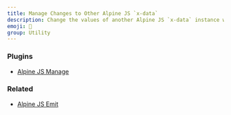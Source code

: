 ```yaml
---
title: Manage Changes to Other Alpine JS `x-data`
description: Change the values of another Alpine JS `x-data` instance with a magic method.
emoji: 📣
group: Utility
---
```


### Plugins

- [Alpine JS Manage](https://github.com/markmead/alpinejs-manage)

### Related

- [Alpine JS Emit](/components/emit)

<Preview componentId="manage" />
